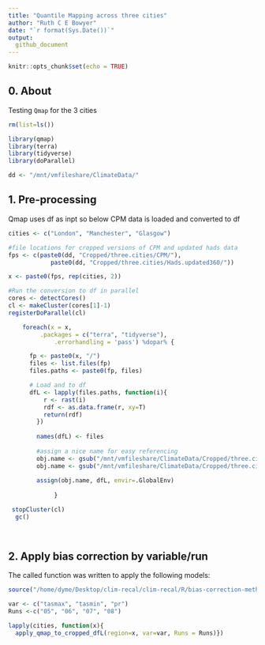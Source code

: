 ```yaml
---
title: "Quantile Mapping across three cities"
author: "Ruth C E Bowyer"
date: "`r format(Sys.Date())`"
output:
  github_document
---
```


```r
knitr::opts_chunk$set(echo = TRUE)
```


## 0. About

Testing `Qmap` for the 3 cities 

```r
rm(list=ls())

library(qmap)
library(terra)
library(tidyverse) 
library(doParallel)

dd <- "/mnt/vmfileshare/ClimateData/"

```

## 1. Pre-processing

Qmap uses df as inpt so below CPM data is loaded and converted to df

```r

cities <- c("London", "Manchester", "Glasgow")

#file locations for cropped versions of CPM and updated hads data
fps <- c(paste0(dd, "Cropped/three.cities/CPM/"),
            paste0(dd, "Cropped/three.cities/Hads.updated360/"))

x <- paste0(fps, rep(cities, 2))

#Run the conversion to df in parallel 
cores <- detectCores()
cl <- makeCluster(cores[1]-1)
registerDoParallel(cl)

    foreach(x = x, 
         .packages = c("terra", "tidyverse"),
             .errorhandling = 'pass') %dopar% { 

      fp <- paste0(x, "/")
      files <- list.files(fp)
      files.paths <- paste0(fp, files)

      # Load and to df
      dfL <- lapply(files.paths, function(i){
          r <- rast(i)
          rdf <- as.data.frame(r, xy=T) 
          return(rdf)
        }) 
  
        names(dfL) <- files
        
        #assign a nice name for easy referencing
        obj.name <- gsub("/mnt/vmfileshare/ClimateData/Cropped/three.cities/CPM/", "cpm.dfL.", x)
        obj.name <- gsub("/mnt/vmfileshare/ClimateData/Cropped/three.cities/Hads.updated360/", "obs.dfL.", obj.name)
        
        assign(obj.name, dfL, envir=.GlobalEnv)
  
             } 

 stopCluster(cl) 
  gc()
  
  
```

## 2. Apply bias correction by variable/run 

The called function was written to apply the following models:


```r

source("/home/dyme/Desktop/clim-recal/clim-recal/R/bias-correction-methods/apply_qmapQuant_to_crpd_df_fn.R")

var <- c("tasmax", "tasmin", "pr")
Runs <-c("05", "06", "07", "08")

lapply(cities, function(x){
  apply_qmap_to_cropped_dfL(region=x, var=var, Runs = Runs)})


```

